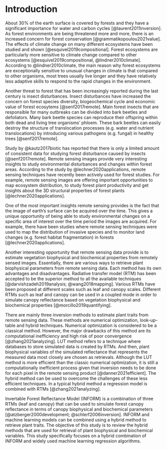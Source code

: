 # Introduction

About 30% of the earth surface is covered by forests and they have a significant importance for water and carbon cycles [@laurent2011inversion]. As forest environments are being threatened more and more, there is an increased concern for forest conservation [@grammatikopoulou2021value]. The effects of climate change on many different ecosystems have been studied and shown [@esquivel2019compositional]. Forest ecosystems are particularly more sensitive to climate change compared to other ecosystems [@esquivel2019compositional, @lindner2010climate]. According to @lindner2010climate, the main reason why forest ecosystems are exceptionally sensitive to unusual changes in climate is that compared to other organisms, most trees usually live longer and they have relatively less adaptive skills to respond to the rapid changes in the environment. 

Another threat to forest that has been increasingly reported during the last century is insect disturbances. Insect disturbances have increased the concern on forest species diversity, biogeochemical cycle and economic value of forest ecosytems [@senf2017remote]. Main forest insects that are responsible for many outbreaks can be divided into bark beetles and defoliators. Many bark beetle species can reproduce their offspring within both dead and living tree organisms' phloem. These bark beetles can easily destroy the structure of translocation processes (e.g. water and nutrient translocations) by introducing various pathogens (e.g. fungal) in healthy trees [@senf2017remote].

Study by @kautz2017biotic has reported that there is only a limited amount of consistent data for studying forest disturbance caused by insects [@senf2017remote]. Remote sensing images provide very interesting insights to study environmental disturbances and changes within forest areas. According to the study by @lechner2020applications, remote sensing techniques have recently been actively used for forest studies. For example, remote sensing images are offering important opportunities to map ecosystem distribution, to study forest plant productivity and get insights about the 3D structural properties of forest plants [@lechner2020applications]. 

One of the most important insights remote sensing provides is the fact that the image of earth's surface can be acquired over the time. This gives a unique opportunity of being able to study environmental changes on a specific area of interest over the time period the images are acquired. For example, there have been studies where remote sensing techniques were used to map the distribution of invasive species and to monitor land changes (e.g. forest habitat fragmentation) in forests [@lechner2020applications].

Another interesting opportunity that remote sensing data provide is to estimate vegetation biophysical and biochemical properties from remotely sensed images. Essentially, there are various ways to retrieve plant biophysical parameters from remote sensing data. Each method has its own advantages and disadvantages. Radiative transfer model (RTM) has been accepted to be the superior method to all the available techniques [@darvishzadeh2019analysis; @wang2018mapping]. Various RTMs have been proposed at different scales such as leaf and canopy scales. Different RTMs such as leaf and canopy can be used in a coupled mode in order to simulate canopy reflectance based on vegetation biophysical and biochemical properties [@morcillo2019quantifying].

There are mainly three inversion methods to estimate plant traits from remote sensing data. These methods are numerical optimization, look-up-table and hybrid techniques. Numerical optimization is considered to be a classical method. However, the major drawbacks of this method are its computational inefficiency and high risk of poor convergence [@zhang2021analyzing]. LUT method refers to a technique where databases to store simulated data is created by RTMs. And then, plant biophysical variables of the simulated reflectance that represents the measured data most closely are chosen as retrievals. Although the LUT method is more efficient than the classic numerical optimization, it is still a computationally inefficient process given that inversion needs to be done for each pixel in the remote sensing product [@danner2021efficient]. The hybrid method can be used to overcome the challenges of these less efficient techniques. In a typical hybrid method a regression model is combined with RTMs [@zhang2021analyzing].

Invertable Forest Reflectance Model (INFORM) is a combination of three RTMs (leaf and canopy) that can be used to simulate forest canopy reflectance in terms of canopy biophysical and biochemical parameters [@atzberger2000development; @schlerf2006inversion]. INFORM and machine learning models can be combined using a hybrid method to retrieve plant traits. The objective of this study is to review the hybrid methods that are used for retrieval of plant biophysical and biochemical variables. This study specifically focuses on a hybrid combination of INFORM and widely used machine learning regression algorithms.


